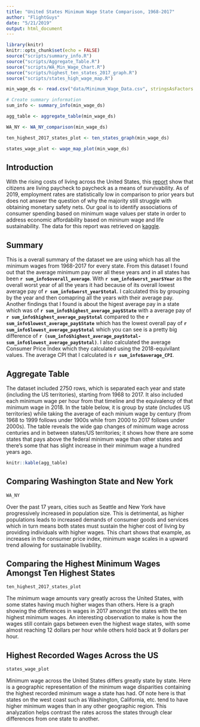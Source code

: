 ```yaml
---
title: "United States Minimum Wage State Comparison, 1968-2017"
author: "FlightGuys"
date: "5/21/2019"
output: html_document
---
```


```r
library(knitr)
knitr::opts_chunk$set(echo = FALSE)
source("scripts/summary_info.R")
source("scripts/Aggregate_Table.R")
source("scripts/WA_Min_Wage_Chart.R")
source("scripts/highest_ten_states_2017_graph.R")
source("scripts/states_high_wage_map.R")

min_wage_ds <- read.csv("data/Minimum_Wage_Data.csv", stringsAsFactors = FALSE)

# Create summary information
sum_info <- summary_info(min_wage_ds)

agg_table <- aggregate_table(min_wage_ds)

WA_NY <- WA_NY_comparison(min_wage_ds)

ten_highest_2017_states_plot <- ten_states_graph(min_wage_ds)

states_wage_plot <- wage_map_plot(min_wage_ds)
```

## Introduction
With the rising costs of living across the United States, this [report](https://www.theguardian.com/commentisfree/2018/jul/29/us-economy-workers-paycheck-robert-reich) 
show that citizens are living paycheck to paycheck as a means of survivability. As of 2019, employment 
rates are statistically low in comparison to prior years but does not answer the question of why 
the majority still struggle with obtaining monetary safety nets. Our goal is to 
identify associations of consumer spending based on minimum wage values per state 
in order to address economic affordability based on mininum wage and life sustainability. The data for this report was retrieved on [kaggle](https://www.kaggle.com/lislejoem/us-minimum-wage-by-state-from-1968-to-2017).

## Summary
This is a overall summary of the dataset we are using which has all the minimum wages from 1968-2017 for every state. From this dataset I found out that the average minimum pay over all these years and in all states has been  **`r sum_info$overall_average `**. With  **`r sum_info$worst_year$Year `** as the overall worst year of all the years it had because of its overall lowest average pay of  **`r sum_info$worst_year$total`**. I calculated this by grouping by the year and then comapring all the years with their average pay. Another findings that I found is about the higest average pay in a state which was of  **`r sum_info$highest_average_pay$State `** with a average pay of  **`r sum_info$highest_average_pay$total `** compared to the  **`r sum_info$lowest_average_pay$State `** which has the lowest overall pay of  **`r sum_info$lowest_average_pay$total `** which you can see is a pretty big difference of  **`r (sum_info$highest_average_pay$total-sum_info$lowest_average_pay$total)`**. I also calculated the average Consumer Price Index which they calculated using the 2018-equivilant values. The average CPI that I calculated is  **`r sum_info$average_CPI`**.

## Aggregate Table
The dataset included 2750 rows, which is separated each year and state (including the US territories), starting from 1968 to 2017. It also included each minimum wage per hour from that timeline and the equivalency of that minimum wage in 2018. In the table below, it is group by state (includes US territories) while taking the average of each minium wage by century (from 1968 to 1999 follows under 1900s while from 2000 to 2017 follows under 2000s). The table reveals the wide gap changes of minimum wage across centuries and in between states/US territories; it shows how there are some states that pays above the federal minimum wage than other states and there's some that has slight increase in their minimum wage a hundred years ago.

```r
knitr::kable(agg_table)
```

## Comparing Washington State and New York

```r
WA_NY
```
Over the past 17 years, cities such as Seattle and New York have progressively increased in population size. This is detrimental, as higher populations leads to increased demands of consumer goods and services which in turn means both states must sustain the higher cost of living by providing individuals with higher wages. This chart shows that example, as increases in the consumer price index, minimum wage scales in a upward trend allowing for sustainable livability.

## Comparing the Highest Minimum Wages Amongst Ten Highest States
```r
ten_highest_2017_states_plot
```

The minimum wage amounts vary greatly across the United States, with some states having much higher wages than others. Here is a graph showing the differences in wages in 2017 amongst the states with the ten highest minimum wages. An interesting observation to make is how the wages still contain gaps between even the highest wage states, with some almost reaching 12 dollars per hour while others hold back at 9 dollars per hour.

## Highest Recorded Wages Across the US
```r
states_wage_plot
```

Minimum wage across the United States differs greatly state by state. Here is a geographic representation of the minimum wage disparities containing the highest recorded minimum wage a state has had. Of note here is that states on the west coast such as Washington, California, etc. tend to have higher minimum wages than in any other geographic region. This analyzation helps contrast the rates across the states through clear differences from one state to another.